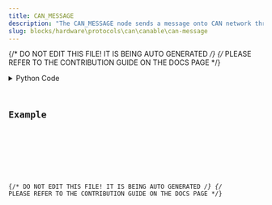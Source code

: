 ```yaml
---
title: CAN_MESSAGE
description: "The CAN_MESSAGE node sends a message onto CAN network through a slcan-compatible USB-to-CAN adapter."
slug: blocks/hardware\protocols\can\canable\can-message
---
```


{/* DO NOT EDIT THIS FILE! IT IS BEING AUTO GENERATED */}
{/* PLEASE REFER TO THE CONTRIBUTION GUIDE ON THE DOCS PAGE */}


<PythonDocsDisplay docstring={docstring} />
<details>
<summary>Python Code</summary>



<Code code={pythonCode} lang="py" wrap theme="dracula" />

[Find this Flojoy Block on GitHub](https://github.com/flojoy-ai/blocks/blob/main/blocks/HARDWARE\PROTOCOLS\CAN\CANABLE\CAN_MESSAGE/CAN_MESSAGE.py)

</details>

## Example


<GetHelpWidget />


<AppDisplay app={app} blockName="CAN_MESSAGE" client:visible />


<Example />

{/* DO NOT EDIT THIS FILE! IT IS BEING AUTO GENERATED */}
{/* PLEASE REFER TO THE CONTRIBUTION GUIDE ON THE DOCS PAGE */}
